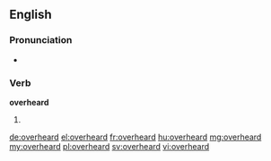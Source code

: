 ==English==

===Pronunciation===
* {{IPA|/ˈovəɻhʌɻd/}}

===Verb===
'''overheard'''

# {{en-past of|overhear}}

[[de:overheard]]
[[el:overheard]]
[[fr:overheard]]
[[hu:overheard]]
[[mg:overheard]]
[[my:overheard]]
[[pl:overheard]]
[[sv:overheard]]
[[vi:overheard]]